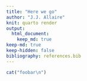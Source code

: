 ```yaml
---
title: "Here we go"
author: "J.J. Allaire"
knit: quarto render
output: 
  html_document: 
    keep_md: true
keep-md: true
keep-hidden: false
bibliography: references.bib
---
```


```r
cat("foobar\n")
```

